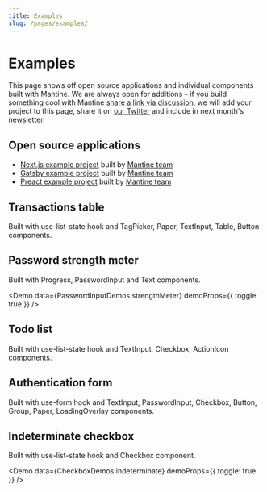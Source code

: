 ```yaml
---
title: Examples
slug: /pages/examples/
---
```



# Examples

This page shows off open source applications and individual components built with Mantine.
We are always open for additions – if you build something cool with Mantine [share a link via discussion](https://github.com/mantinedev/mantine/discussions),
we will add your project to this page, share it on [our Twitter](https://twitter.com/mantinedev) and include in next month's [newsletter](https://buttondown.email/mantine).

## Open source applications

- [Next.js example project](https://github.com/mantinedev/mantine-next-example) built by [Mantine team](https://github.com/mantinedev)
- [Gatsby example project](https://github.com/mantinedev/mantine-gatsby-example) built by [Mantine team](https://github.com/mantinedev)
- [Preact example project](https://github.com/mantinedev/mantine-preact-example) built by [Mantine team](https://github.com/mantinedev)

## Transactions table

Built with <GatsbyLink to="/hooks/use-list-state/">use-list-state</GatsbyLink> hook and <GatsbyLink to="/others/tag-picker/">TagPicker</GatsbyLink>, <GatsbyLink to="/core/paper/">Paper</GatsbyLink>, <GatsbyLink to="/core/text-input/">TextInput</GatsbyLink>, <GatsbyLink to="/core/table/">Table</GatsbyLink>, <GatsbyLink to="/core/button/">Button</GatsbyLink> components.

<TransitionsTableDemo />

## Password strength meter

Built with <GatsbyLink to="/core/progress/">Progress</GatsbyLink>, <GatsbyLink to="/core/password-input/">PasswordInput</GatsbyLink>
and <GatsbyLink to="/core/text/">Text</GatsbyLink> components.

<Demo data={PasswordInputDemos.strengthMeter} demoProps={{ toggle: true }} />

## Todo list

Built with <GatsbyLink to="/hooks/use-list-state/">use-list-state</GatsbyLink> hook and <GatsbyLink to="/core/text-input/">TextInput</GatsbyLink>, <GatsbyLink to="/core/checkbox/">Checkbox</GatsbyLink>, <GatsbyLink to="/core/action-icon">ActionIcon</GatsbyLink> components.

<UseListStateDemo />

## Authentication form

Built with <GatsbyLink to="/hooks/use-form/">use-form</GatsbyLink> hook and <GatsbyLink to="/core/text-input/">TextInput</GatsbyLink>, <GatsbyLink to="/core/password-input/">PasswordInput</GatsbyLink>, <GatsbyLink to="/core/checkbox/">Checkbox</GatsbyLink>, <GatsbyLink to="/core/button">Button</GatsbyLink>, <GatsbyLink to="/core/group">Group</GatsbyLink>, <GatsbyLink to="/core/paper">Paper</GatsbyLink>, <GatsbyLink to="/core/loading-overlay">LoadingOverlay</GatsbyLink> components.

<UseFormAuthDemo toggle />

## Indeterminate checkbox

Built with <GatsbyLink to="/hooks/use-list-state/">use-list-state</GatsbyLink> hook and <GatsbyLink to="/core/checkbox/">Checkbox</GatsbyLink> component.

<Demo data={CheckboxDemos.indeterminate} demoProps={{ toggle: true }} />

